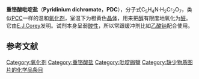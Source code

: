 {{chembox
| Watchedfields = changed
| verifiedrevid = 407734941
| Name = 重铬酸吡啶盐
| ImageFile=Pyridinium_dichromate.svg
| ImageCaption = 
| IUPACName = 
| OtherNames = 
| Section1 = {{Chembox Identifiers
| CASNo_Ref = {{cascite|correct|CAS}}
| CASNo = 	20039-37-6
 }}
| Section2 = {{Chembox Properties
| Formula = C<sub>10</sub>H<sub>12</sub>N<sub>2</sub>Cr<sub>2</sub>O<sub>7</sub>
| MolarMass = 376.2
| Appearance = 橙色至褐色固体<ref name=alfa>[http://www.alfa.com/content/msds/english/L15132.pdf Pyridinium dichromate], MSDS, Alfa Caesar</ref>
| Density = 
| Solubility = 溶于水<ref name=alfa/>
| BoilingPt = 145–147 ℃<ref name=alfa/>
 }}
| Section7 = {{Chembox Hazards
| Reference=
| EUClass = 有毒（'''T'''）<br/>氧化性（'''O'''）
| RPhrases = {{R8}}-{{R43}}-{{R49}}-{{R50}} 
| SPhrases = {{S17}}-{{S20}}-{{S24}}-{{S37}}-{{S45}}-{{S53}}-{{S57}} 
}} 
}}
'''重铬酸吡啶盐'''（'''Pyridinium dichromate'''，'''PDC'''），分子式C<sub>5</sub>H<sub>4</sub>N·H<sub>2</sub>Cr<sub>2</sub>O<sub>7</sub>，类似[[吡啶氯铬酸盐|PCC]]一样的温和[[氧化剂|氧化剂]]，室温下为橙黄色[[晶体|晶体]]，用来把[[醇|醇]]有限度地氧化为[[醛|醛]]。它由[[E.J.Corey|E.J.Corey]]发明。试剂本身呈弱[[酸性|酸性]]，所以常跟缓冲剂比如[[乙酸钠|乙酸钠]]配合使用。

==参考文献==
{{Reflist|}}

[[Category:氧化剂|Category:氧化剂]]
[[Category:重铬酸盐|Category:重铬酸盐]]
[[Category:吡啶鎓鹽|Category:吡啶鎓鹽]]
[[Category:缺少物质图片的化学品条目|Category:缺少物质图片的化学品条目]]


{{organic-compound-stub}}